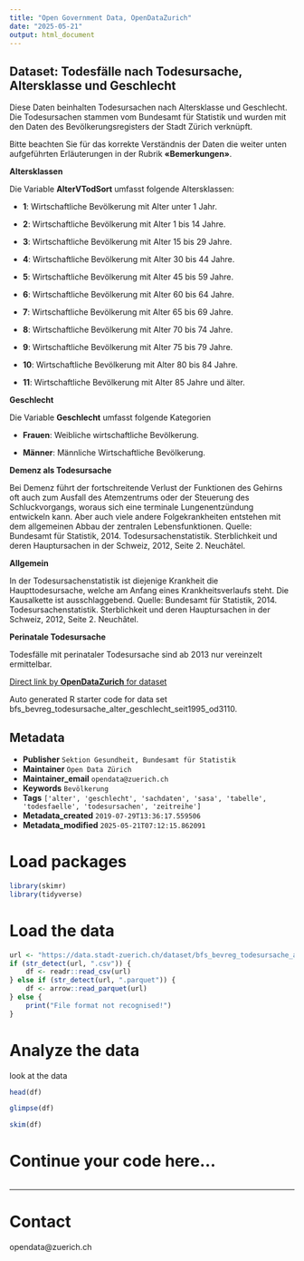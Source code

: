 ```yaml
---
title: "Open Government Data, OpenDataZurich"
date: "2025-05-21"
output: html_document
---
```


## Dataset: Todesfälle nach Todesursache, Altersklasse und Geschlecht

Diese Daten beinhalten Todesursachen nach Altersklasse und Geschlecht. Die Todesursachen stammen vom Bundesamt für Statistik und wurden mit den Daten des Bevölkerungsregisters der Stadt Zürich verknüpft.

Bitte beachten Sie für das korrekte Verständnis der Daten die weiter unten aufgeführten  Erläuterungen in der Rubrik **«Bemerkungen»**.


**Altersklassen**

Die Variable **AlterVTodSort** umfasst folgende Altersklassen:

- **1**: Wirtschaftliche Bevölkerung mit Alter unter 1 Jahr.

- **2**: Wirtschaftliche Bevölkerung mit Alter 1 bis 14 Jahre.

- **3**: Wirtschaftliche Bevölkerung mit Alter 15 bis 29 Jahre.

- **4**: Wirtschaftliche Bevölkerung mit Alter 30 bis 44 Jahre.

- **5**: Wirtschaftliche Bevölkerung mit Alter 45 bis 59 Jahre.

- **6**: Wirtschaftliche Bevölkerung mit Alter 60 bis 64 Jahre.

- **7**: Wirtschaftliche Bevölkerung mit Alter 65 bis 69 Jahre.

- **8**: Wirtschaftliche Bevölkerung mit Alter 70 bis 74 Jahre.

- **9**: Wirtschaftliche Bevölkerung mit Alter 75 bis 79 Jahre.

- **10**: Wirtschaftliche Bevölkerung mit Alter 80 bis 84 Jahre.

- **11**: Wirtschaftliche Bevölkerung mit Alter 85 Jahre und älter.


 





[]()

**Geschlecht**

Die Variable **Geschlecht** umfasst folgende Kategorien

- **Frauen**: Weibliche wirtschaftliche Bevölkerung.

- **Männer**: Männliche Wirtschaftliche Bevölkerung.


 





[]()

**Demenz als Todesursache**

Bei Demenz führt der fortschreitende Verlust der Funktionen des Gehirns oft auch zum Ausfall des Atemzentrums oder der Steuerung des Schluckvorgangs, woraus sich eine terminale Lungenentzündung entwickeln kann. Aber auch viele andere Folgekrankheiten entstehen mit dem allgemeinen Abbau der zentralen Lebensfunktionen.
Quelle: Bundesamt für Statistik, 2014. Todesursachenstatistik. Sterblichkeit und deren Hauptursachen in der Schweiz, 2012, Seite 2. Neuchâtel.



 

[]()

**Allgemein**

In der Todesursachenstatistik ist diejenige Krankheit die Haupttodesursache, welche am Anfang eines Krankheitsverlaufs steht. Die Kausalkette ist ausschlaggebend.
Quelle: Bundesamt für Statistik, 2014. Todesursachenstatistik. Sterblichkeit und deren Hauptursachen in der Schweiz, 2012, Seite 2. Neuchâtel.



 

[]()

**Perinatale Todesursache**

Todesfälle mit perinataler Todesursache sind ab 2013 nur vereinzelt ermittelbar.



 

[]()



[Direct link by **OpenDataZurich** for dataset](https://data.stadt-zuerich.ch/dataset/bfs_bevreg_todesursache_alter_geschlecht_seit1995_od3110)

Auto generated R starter code for data set bfs_bevreg_todesursache_alter_geschlecht_seit1995_od3110.

## Metadata

- **Publisher** `Sektion Gesundheit, Bundesamt für Statistik`
- **Maintainer** `Open Data Zürich`
- **Maintainer_email** `opendata@zuerich.ch`
- **Keywords** `Bevölk­erung`
- **Tags** `['alter', 'geschlecht', 'sachdaten', 'sasa', 'tabelle', 'todesfaelle', 'todesursachen', 'zeitreihe']`
- **Metadata_created** `2019-07-29T13:36:17.559506`
- **Metadata_modified** `2025-05-21T07:12:15.862091`


# Load packages

```r
library(skimr)
library(tidyverse)
```

# Load the data

```r
url <- "https://data.stadt-zuerich.ch/dataset/bfs_bevreg_todesursache_alter_geschlecht_seit1995_od3110/download/BEV311OD3110.csv"
if (str_detect(url, ".csv")) {
    df <- readr::read_csv(url)
} else if (str_detect(url, ".parquet")) {
    df <- arrow::read_parquet(url)
} else {
    print("File format not recognised!")
}
```

# Analyze the data

look at the data
```r
head(df)
```

```r
glimpse(df)
```

```r
skim(df)
```

# Continue your code here...

```r

```

------------------------------------------------------------------------

# Contact

opendata@zuerich.ch

